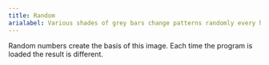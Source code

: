 ```yaml
---
title: Random
arialabel: Various shades of grey bars change patterns randomly every half a second
---
```



Random numbers create the basis of this image.
Each time the program is loaded the result is different.
